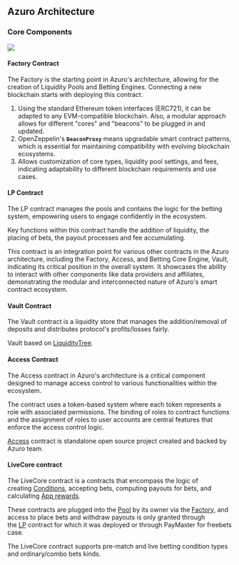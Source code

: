 
## Azuro Architecture

### Core Components

<Image
  src="/images/hub/contract-chains.png"
  width={2000}
  height={1000}
/>

#### Factory Contract

The Factory is the starting point in Azuro's architecture, allowing for the creation of Liquidity Pools and Betting Engines. Connecting a new blockchain starts with deploying this contract.

1. Using the standard Ethereum token interfaces (ERC721), it can be adapted to any EVM-compatible blockchain. Also, a modular approach allows for different "cores" and "beacons" to be plugged in and updated.
2. OpenZeppelin's **`BeaconProxy`** means upgradable smart contract patterns, which is essential for maintaining compatibility with evolving blockchain ecosystems.
3. Allows customization of core types, liquidity pool settings, and fees, indicating adaptability to different blockchain requirements and use cases.

#### LP Contract

The LP contract manages the pools and contains the logic for the betting system, empowering users to engage confidently in the ecosystem. 

Key functions within this contract handle the addition of liquidity, the placing of bets, the payout processes and fee accumulating. 

This contract is an integration point for various other contracts in the Azuro architecture, including the Factory, Access, and Betting Core Engine, Vault, indicating its critical position in the overall system. It showcases the ability to interact with other components like data providers and affiliates, demonstrating the modular and interconnected nature of Azuro's smart contract ecosystem.

#### Vault Contract
The Vault contract is a liquidity store that manages the addition/removal of deposits and distributes protocol's profits/losses fairly.

Vault based on [LiquidityTree](https://gem.azuro.org/knowledge-hub/how-azuro-works/liquidity-tree).

#### Access Contract

The Access contract in Azuro's architecture is a critical component designed to manage access control to various functionalities within the ecosystem. 

The contract uses a token-based system where each token represents a role with associated permissions. The binding of roles to contract functions and the assignment of roles to user accounts are central features that enforce the access control logic. 

[Access](https://github.com/Azuro-protocol/Access) contract is standalone open source project created and backed by Azuro team.

#### LiveCore contract

The LiveCore contract is a contracts that encompass the logic of creating [Conditions](https://gem.azuro.org/knowledge-hub/how-azuro-works/components/conditions), accepting bets, computing payouts for bets, and calculating [App rewards](https://gem.azuro.org/knowledge-hub/how-azuro-works/reward-distribution).

These contracts are plugged into the [Pool](https://gem.azuro.org/knowledge-hub/how-azuro-works/components/pools) by its owner via the [Factory](/hub/blockchains/architecture#factory-contract), and access to place bets and withdraw payouts is only granted through the [LP](/hub/blockchains/architecture#lp-contract) contract for which it was deployed or through PayMaster for freebets case.

The LiveCore contract supports pre-match and live betting condition types and ordinary/combo bets kinds.